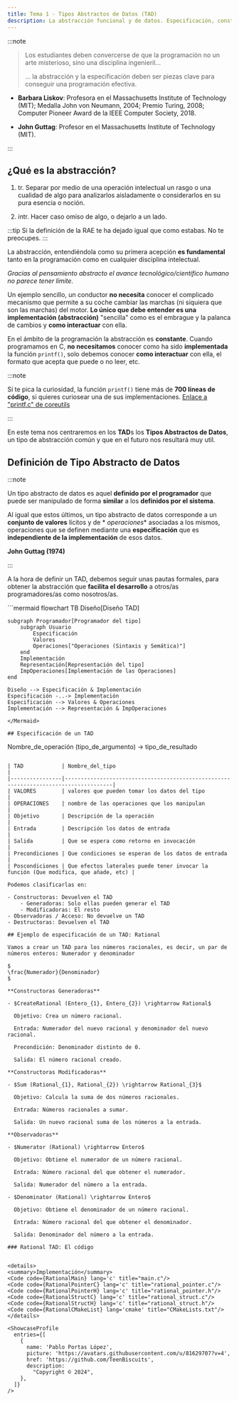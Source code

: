 ```yaml
---
title: Tema 1 - Tipos Abstractos de Datos (TAD)
description: La abstracción funcional y de datos. Especificación, construcción y ejemplos.
---
```



:::note

>Los estudiantes deben convercerse de que la programación no un arte misterioso, sino una disciplina ingenieril...
>
>... la abstracción y la especificación deben ser piezas clave para conseguir una programación efectiva.

- **Barbara Liskov**: Profesora en el Massachusetts Institute of Technology (MIT); Medalla John von Neumann, 2004; Premio Turing, 2008; Computer Pioneer Award de la IEEE Computer Society, 2018.

- **John Guttag**: Profesor en el Massachusetts Institute of Technology (MIT).

:::

## ¿Qué es la abstracción?

<Steps>

1. tr. Separar por medio de una operación intelectual un rasgo o una cualidad de algo para analizarlos aisladamente o
considerarlos en su pura esencia o noción.


2. intr. Hacer caso omiso de algo, o dejarlo a un lado.

</Steps>

:::tip
Si la definición de la RAE te ha dejado igual que como estabas. No te preocupes.
:::

La abstracción, entendiéndola como su primera acepción **es fundamental** tanto en la programación como en cualquier
disciplina intelectual.

_Gracias al pensamiento abstracto el avance tecnológico/científico humano no parece tener
límite._

Un ejemplo sencillo, un conductor **no necesita** conocer el complicado mecanismo que permite a su coche cambiar las
marchas (ni siquiera que son las marchas) del motor. **Lo único que debe entender es una implementación (abstracción)**
"sencilla" como es el embrague y la palanca de cambios y **como interactuar** con ella.

En el ámbito de la programación la abstracción es **constante**. Cuando programamos en C, **no necesitamos** conocer
como ha sido **implementada** la función ```printf()```, solo debemos conocer **como interactuar** con ella, el formato
que acepta que puede o no leer, etc.

:::note

Sí te pica la curiosidad, la función ```printf()``` tiene más de **700 líneas de código**, si quieres curiosear una de
sus
implementaciones. [Enlace a "printf.c" de coreutils](https://github.com/coreutils/coreutils/blob/master/src/printf.c)

:::

En este tema nos centraremos en los **TAD**s los **Tipos Abstractos de Datos**, un tipo de abstracción común y que en el
futuro nos resultará muy util.

## Definición de Tipo Abstracto de Datos

:::note

Un tipo abstracto de datos es aquel **definido por el programador** que puede ser manipulado de forma **similar** a los
**definidos por el sistema**.

Al igual que estos últimos, un tipo abstracto de datos corresponde a un **conjunto de valores** lícitos y de *
*operaciones** asociadas a los mismos, operaciones que se definen mediante una **especificación** que es **independiente
de la implementación** de esos datos.

**John Guttag (1974)**

:::

A la hora de definir un TAD, debemos seguir unas pautas formales, para obtener la abstracción que **facilita el
desarrollo** a otros/as programadores/as como nosotros/as.

<Mermaid>
```mermaid
flowchart TB
    Diseño[Diseño TAD]

    subgraph Programador[Programador del tipo]
        subgraph Usuario
            Especificación
            Valores
            Operaciones["Operaciones (Sintaxis y Semática)"]
        end
        Implementación
        Representación[Representación del tipo]
        ImpOperaciones[Implementación de las Operaciones]
    end

    Diseño --> Especificación & Implementación
    Especificación -..-> Implementación
    Especificación --> Valores & Operaciones
    Implementación --> Representación & ImpOperaciones
```
</Mermaid>

## Especificación de un TAD

```
Nombre_de_operación (tipo_de_argumento) -> tipo_de_resultado
```

| TAD            | Nombre_del_tipo                                                                     |
|----------------|-------------------------------------------------------------------------------------|
| VALORES        | valores que pueden tomar los datos del tipo                                         |
| OPERACIONES    | nombre de las operaciones que los manipulan                                         |
| Objetivo       | Descripción de la operación                                                         |
| Entrada        | Descripción los datos de entrada                                                    |
| Salida         | Que se espera como retorno en invocación                                            |
| Precondiciones | Que condiciones se esperan de los datos de entrada                                  |
| Poscondiciones | Que efectos laterales puede tener invocar la función (Que modifica, que añade, etc) |

Podemos clasificarlas en:

- Constructoras: Devuelven el TAD
    - Generadoras: Solo ellas pueden generar el TAD
    - Modificadoras: El resto
- Observadoras / Acceso: No devuelve un TAD
- Destructoras: Devuelven el TAD

## Ejemplo de especificación de un TAD: Rational

Vamos a crear un TAD para los números racionales, es decir, un par de números enteros: Numerador y denominador

$
\frac{Numerador}{Denominador}
$

**Constructoras Generadoras**

- $CreateRational (Entero_{1}, Entero_{2}) \rightarrow Rational$

  Objetivo: Crea un número racional.

  Entrada: Numerador del nuevo racional y denominador del nuevo racional.

  Precondición: Denominador distinto de 0.

  Salida: El número racional creado.

**Constructoras Modificadoras**

- $Sum (Rational_{1}, Rational_{2}) \rightarrow Rational_{3}$

  Objetivo: Calcula la suma de dos números racionales.

  Entrada: Números racionales a sumar.

  Salida: Un nuevo racional suma de los números a la entrada.

**Observadoras**

- $Numerator (Rational) \rightarrow Entero$

  Objetivo: Obtiene el numerador de un número racional.

  Entrada: Número racional del que obtener el numerador.

  Salida: Numerador del número a la entrada.

- $Denominator (Rational) \rightarrow Entero$

  Objetivo: Obtiene el denominador de un número racional.

  Entrada: Número racional del que obtener el denominador.

  Salida: Denominador del número a la entrada.

### Rational TAD: El código


<details>
<summary>Implementación</summary>
<Code code={RationalMain} lang='c' title="main.c"/>
<Code code={RationalPointerC} lang='c' title="rational_pointer.c"/>
<Code code={RationalPointerH} lang='c' title="rational_pointer.h"/>
<Code code={RationalStructC} lang='c' title="rational_struct.c"/>
<Code code={RationalStructH} lang='c' title="rational_struct.h"/>
<Code code={RationalCMakeList} lang='cmake' title="CMakeLists.txt"/>
</details>

<ShowcaseProfile
  entries={[
    {
      name: 'Pablo Portas López',
      picture: 'https://avatars.githubusercontent.com/u/81629707?v=4',
      href: 'https://github.com/TeenBiscuits',
      description:
        "Copyright © 2024",
    },
  ]}
/>
